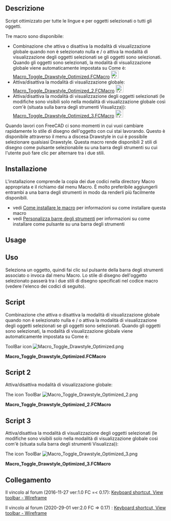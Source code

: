 <languages/>

{{Macro/it
|Name=Macro Toggle Drawstyle Optimized
|Description=Script ottimizzato per tutte le lingue e per gli oggetti selezionati o tutti gli oggetti. <br/> Quando si lavora con FreeCAD ci sono momenti in cui si desidera cambiare rapidamente lo stile di disegno dell'oggetto con cui si sta lavorando. Questo è disponibile attraverso il menu a discesa Drawstyle in cui è possibile selezionare qualsiasi Drawstyle. Questa macro rende disponibili 2 stili di disegno come pulsante selezionabile su una barra degli strumenti su cui l'utente può fare clic per alternare tra i due stili.
|Author=Piffpoof , triplus	
|Version=2.0
|Date=2020-29-01
|FCVersion=0.17 é più alto
|Download=[https://www.freecad.org/wiki/images/8/8c/Macro_Toggle_Drawstyle_Optimized.png ToolBar Icon]
|SeeAlso=[[Macro_Toggle_Drawstyle/it|Macro Toggle Drawstyle]] [[Image:Macro_Toggle_Drawstyle.png|24px]]
}}

<span id="Description"></span>
==Descrizione==

Script ottimizzato per tutte le lingue e per oggetti selezionati o tutti gli oggetti.

Tre macro sono disponibile:

<div class="mw-translate-fuzzy">
* Combinazione che attiva o disattiva la modalità di visualizzazione globale quando non è selezionato nulla e / o attiva la modalità di visualizzazione degli oggetti selezionati se gli oggetti sono selezionati. Quando gli oggetti sono selezionati, la modalità di visualizzazione globale viene automaticamente impostata su Come è: [[#Script|Macro_Toggle_Drawstyle_Optimized.FCMacro]] [[File:Macro Toggle Drawstyle Optimized.png|24px]]
* Attiva/disattiva la modalità di visualizzazione globale: [[#Script 2|Macro_Toggle_Drawstyle_Optimized_2.FCMacro]] [[File:Macro Toggle Drawstyle Optimized 2.png|24px]]
* Attiva/disattiva la modalità di visualizzazione degli oggetti selezionati (le modifiche sono visibili solo nella modalità di visualizzazione globale così com'è (situata sulla barra degli strumenti Visualizza)): [[#Script 3|Macro_Toggle_Drawstyle_Optimized_3.FCMacro]] [[File:Macro Toggle Drawstyle Optimized 3.png|24px]]
</div>

Quando lavori con FreeCAD ci sono momenti in cui vuoi cambiare rapidamente lo stile di disegno dell'oggetto con cui stai lavorando. Questo è disponibile attraverso il menu a discesa Drawstyle in cui è possibile selezionare qualsiasi Drawstyle. Questa macro rende disponibili 2 stili di disegno come pulsante selezionabile su una barra degli strumenti su cui l'utente può fare clic per alternare tra i due stili.

<span id="Installation"></span>
==Installazione==

<div class="mw-translate-fuzzy">
L'installazione comprende la copia dei due codici nella directory Macro appropriata e il richiamo dal menu Macro. È molto preferibile aggiungerli entrambi a una barra degli strumenti in modo da renderli più facilmente disponibili.
* vedi [[How to install macros/it|Come installare le macro]] per informazioni su come installare questa macro
* vedi [[Customize Toolbars/it|Personalizza barre degli strumenti]] per informazioni su come installare come pulsante su una barra degli strumenti
</div>

<div lang="en" dir="ltr" class="mw-content-ltr">
==Usage==
</div>

<div class="mw-translate-fuzzy">
== Uso ==
Seleziona un oggetto, quindi fai clic sul pulsante della barra degli strumenti associato o invoca dal menu Macro. Lo stile di disegno dell'oggetto selezionato passerà tra i due stili di disegno specificati nel codice macro (vedere l'elenco dei codici di seguito).
</div>

==Script== 

Combinazione che attiva o disattiva la modalità di visualizzazione globale quando non è selezionato nulla e / o attiva la modalità di visualizzazione degli oggetti selezionati se gli oggetti sono selezionati. Quando gli oggetti sono selezionati, la modalità di visualizzazione globale viene automaticamente impostata su Come è:

<div lang="en" dir="ltr" class="mw-content-ltr">
ToolBar icon [[File:Macro Toggle Drawstyle Optimized.png]]
</div>

'''Macro_Toggle_Drawstyle_Optimized.FCMacro'''

{{MacroCode|code=
# triplus @ 2016, 2020
# Toggle object/global display mode
# ==============================

# 0 = "As is"
# 1 = "Flat lines"
# 2 = "Shaded
# 3 = "Wireframe"
# 4 = "Points"
# 5 = "Hidden line"
# 6 = "No shading"

globalA = 0
globalB = 3

a = "Flat Lines"
b = "Shaded"
c = "Wireframe"
d = "Points"

objectA = a
objectB = c

# ==============================

from PySide import QtGui
import FreeCADGui as Gui

mw = Gui.getMainWindow()
sel = Gui.Selection.getSelectionEx()


act = {
    0: mw.findChild(QtGui.QAction, "Std_DrawStyleAsIs"),
    1: mw.findChild(QtGui.QAction, "Std_DrawStyleFlatLines"),
    2: mw.findChild(QtGui.QAction, "Std_DrawStyleShaded"),
    3: mw.findChild(QtGui.QAction, "Std_DrawStyleWireframe"),
    4: mw.findChild(QtGui.QAction, "Std_DrawStylePoints"),
    5: mw.findChild(QtGui.QAction, "Std_DrawStyleHiddenLine"),
    6: mw.findChild(QtGui.QAction, "Std_DrawStyleNoShading"),
}


default = act[0]
actionA = act[globalA]
actionB = act[globalB]


if sel:
    obj = []
    default.trigger()
    for s in sel:
        if s.Object.TypeId == "App::Link":
            if s.Object.LinkedObject not in obj:
                obj.append(s.Object.LinkedObject)
        elif s.Object not in obj:
            obj.append(s.Object)
        else:
            pass

    for o in obj:
        if o.ViewObject.DisplayMode == objectA:
            o.ViewObject.DisplayMode = objectB
        else:
            o.ViewObject.DisplayMode = objectA
else:
    if actionA.isChecked():
        actionB.trigger()
    else:
        actionA.trigger()

}}

==Script 2==

Attiva/disattiva modalità di visualizzazione globale:

The icon ToolBar [[File:Macro Toggle Drawstyle Optimized 2.png]]

'''Macro_Toggle_Drawstyle_Optimized_2.FCMacro'''

{{MacroCode|code=
# triplus @ 2016, 2020
# Toggle global display mode
# ==============================

# 0 = "As is"
# 1 = "Flat lines"
# 2 = "Shaded
# 3 = "Wireframe"
# 4 = "Points"
# 5 = "Hidden line"
# 6 = "No shading"

styleA = 0
styleB = 3

# ==============================

from PySide import QtGui
import FreeCADGui as Gui

mw = Gui.getMainWindow()


act = {
    0: mw.findChild(QtGui.QAction, "Std_DrawStyleAsIs"),
    1: mw.findChild(QtGui.QAction, "Std_DrawStyleFlatLines"),
    2: mw.findChild(QtGui.QAction, "Std_DrawStyleShaded"),
    3: mw.findChild(QtGui.QAction, "Std_DrawStyleWireframe"),
    4: mw.findChild(QtGui.QAction, "Std_DrawStylePoints"),
    5: mw.findChild(QtGui.QAction, "Std_DrawStyleHiddenLine"),
    6: mw.findChild(QtGui.QAction, "Std_DrawStyleNoShading"),
}


actionA = act[styleA]
actionB = act[styleB]


if actionA.isChecked():
    actionB.trigger()
else:
    actionA.trigger()
}}

==Script 3==

Attiva/disattiva la modalità di visualizzazione degli oggetti selezionati (le modifiche sono visibili solo nella modalità di visualizzazione globale così com'è (situata sulla barra degli strumenti Visualizza)):

The icon ToolBar [[File:Macro Toggle Drawstyle Optimized 3.png]]

'''Macro_Toggle_Drawstyle_Optimized_3.FCMacro'''

{{MacroCode|code=
# triplus @ 2016, 2020
# Toggle selected object(s) display mode
# ==============================

a = "Flat Lines"
b = "Shaded"
c = "Wireframe"
d = "Points"

styleA = a
styleB = c

# ==============================

from PySide import QtGui
import FreeCADGui as Gui

obj = []
mw = Gui.getMainWindow()
sel = Gui.Selection.getSelectionEx()
mw.findChild(QtGui.QAction, "Std_DrawStyleAsIs").trigger()


for s in sel:
    if s.Object.TypeId == "App::Link":
        if s.Object.LinkedObject not in obj:
            obj.append(s.Object.LinkedObject)
    elif s.Object not in obj:
        obj.append(s.Object)
    else:
        pass


for o in obj:
    if o.ViewObject.DisplayMode == styleA:
        o.ViewObject.DisplayMode = styleB
    else:
        o.ViewObject.DisplayMode = styleA
}}

{{clear}}

<span id="Links"></span>
<div class="mw-translate-fuzzy">
==Collegamento==
</div>

Il vincolo al forum (2016-11-27 ver:1.0 FC =< 0.17): [https://forum.freecad.org/viewtopic.php?f=3&t=14336&start=40#p146239 Keyboard shortcut, View toolbar - Wireframe]

Il vincolo al forum (2020-29-01 ver:2.0 FC => 0.17) : [https://forum.freecad.org/viewtopic.php?f=3&t=14336&start=50#p364692 Keyboard shortcut, View toolbar - Wireframe]